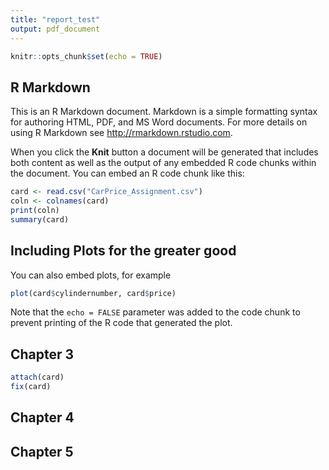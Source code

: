 ```yaml
---
title: "report_test"
output: pdf_document
---
```


```r
knitr::opts_chunk$set(echo = TRUE)
```

## R Markdown

This is an R Markdown document. Markdown is a simple formatting syntax for authoring HTML, PDF, and MS Word documents. For more details on using R Markdown see <http://rmarkdown.rstudio.com>.

When you click the **Knit** button a document will be generated that includes both content as well as the output of any embedded R code chunks within the document. You can embed an R code chunk like this:

```r
card <- read.csv("CarPrice_Assignment.csv")
coln <- colnames(card)
print(coln)
summary(card)
```

## Including Plots for the greater good

You can also embed plots, for example

```r
plot(card$cylindernumber, card$price)
```

Note that the `echo = FALSE` parameter was added to the code chunk to prevent printing of the R code that generated the plot.


## Chapter 3

```r
attach(card)
fix(card)

```
## Chapter 4

## Chapter 5




